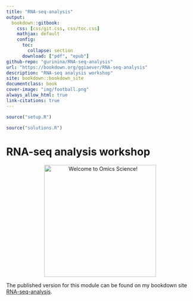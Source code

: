 ```yaml
---
title: "RNA-seq-analysis"
output:
  bookdown::gitbook:
    css: [css/git.css, css/toc.css]
    mathjax: default
    config:
      toc:
        collapse: section
      download: ["pdf", "epub"]
github-repo: "gurinina/RNA-seq-analysis"
url: "https://bookdown.org/ggiaever/RNA-seq-analysis"
description: "RNA-seq analysis workshop"
site: bookdown::bookdown_site
documentclass: book
cover-image: "img/football.png"
always_allow_html: true
link-citations: true
---
```

```r

source("setup.R")

source("solutions.R")

```

# RNA-seq analysis workshop {-}

<p align="center">
  <img src="img/football333.png" alt="Welcome to Omics Science!" width="300" />
</p>


The published version for this module can be found on my bookdown site [RNA-seq-analysis](https://bookdown.org/ggiaever/RNA-seq-analysis/).
